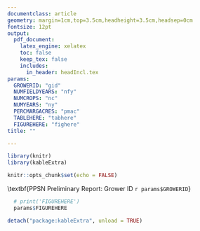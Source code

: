 ```yaml
---
documentclass: article
geometry: margin=1cm,top=3.5cm,headheight=3.5cm,headsep=0cm
fontsize: 12pt
output: 
  pdf_document: 
    latex_engine: xelatex
    toc: false
    keep_tex: false
    includes:
      in_header: headIncl.tex
params:
  GROWERID: "gid"
  NUMFIELDYEARS: "nfy" 
  NUMCROPS: "nc"
  NUMYEARS: "ny"
  PERCMARGACRES: "pmac"
  TABLEHERE: "tabhere"
  FIGUREHERE: "fighere"
title: ""

---
```


```r
library(knitr)
library(kableExtra)

knitr::opts_chunk$set(echo = FALSE)

```


<!-- Need to add a banner here, and possibly some logos. Some possible links that might help: -->
<!-- https://tex.stackexchange.com/questions/297240/adding-an-image-to-a-header-in-latex -->
<!-- https://bookdown.org/yihui/rmarkdown-cookbook/latex-logo.html -->
<!-- https://tex.stackexchange.com/questions/276358/text-on-background-image-footer-and-header/276453 -->
<!-- https://tex.stackexchange.com/questions/411212/set-header-background-and-text-color-using-fancyhdr -->

<!-- Eventual goals: -->
<!-- https://rfortherestofus.com/2021/11/multicolumn/ -->

<!-- Begin multiple columns. For columns of different widths, might need vwcol or flowfram: https://tex.stackexchange.com/questions/89721/different-column-widths-using-multicol -->

<!-- \begin{center} -->
<!--   \makebox[\textwidth]{\includegraphics[width=\paperwidth]{PPSNnewsletter_Jul4.pdf}} -->
<!-- \end{center} -->
<!-- \noindent -->
<!-- \includegraphics[width=\paperwidth]{./PPSNnewsletter_Jul4.pdf} -->
\includepdf[pages=-]{PPSNnewsletter_Aug24.pdf}
\pagebreak

\begin{tikzpicture}[remember picture,overlay]
<!-- Upper teal banner -->
 	\fill[ppsnTeal] (current page.north west) rectangle ([yshift=0cm] current page text area.north  -| current page.east);
<!-- Lower teal banner -->
 	\fill[ppsnTeal] (current page.south west) rectangle ([yshift=0.9cm] current page text area.south -| current page.east);
<!-- PPSN logo -->
 	\node[anchor=north west,rectangle,,yshift=-0.5cm,xshift=0.5cm] at (current page.north west){\includegraphics[height=2.3cm]{ppsnLogo.png}};
<!-- Upper text -->
 	\node[draw=black,minimum height = 2.3cm,minimum width=8cm,anchor=north east,font=\color{white}\LARGE\linespread{1}\selectfont, fill=ppsnBlue,rectangle,yshift=-0.5cm,xshift=-0.5cm,align=right] at (current page.north east){
  Grower Edition:\\ Summer 2023 Update
 	}
 	;
<!-- USask logo -->
 	\node[anchor=south west,rectangle,xshift=0.5cm,yshift=0.25cm] at (current page.south west){\includegraphics[height=1.05cm]{uSaskLogo.png}};
<!-- UCalgary logo -->
 	\node[anchor=south east,rectangle,xshift=-0.6cm,yshift=0.25cm] at (current page.south east){\includegraphics[height=1.1cm]{uCalgaryLogo.png}};
 \end{tikzpicture}
 
<!-- \fancyhead[R]{ -->
<!--   \begin{tcolorbox}[colback=ppsnBlue,halign=right,width=8cm] -->
<!--   \LARGE -->
<!--   \color{white} -->
<!--   Grower Edition:\\Summer 2023 Update -->
<!--   \end{tcolorbox} -->
<!-- } -->


\color{ppsnBlue}
\setstretch{0.9}	
\LARGE
\textbf{PPSN Preliminary Report: Grower ID `r params$GROWERID`}

\normalsize
\setstretch{1}
\color{black}

\begin{multicols}{2}

Thank you for your contribution to this project! This page has been prepared exclusively for you and has not been shared publicly.

You supplied the project with:
\begin{itemize}
  \item `r params$NUMFIELDYEARS` field years of data
  \item `r params$NUMCROPS` different crop types
  \item `r params$NUMYEARS` years of data
\end{itemize}


```r
cat("Quick facts about your data")
cat("\\begin{itemize}")
cat(paste0("\\item In 2022, ",params$PERCMARGACRES,"\\% of total acres were marginal (less than \\$0 profit/acre)."))
cat("\\end{itemize}")
```


\columnbreak

\vspace*{0.5cm}

\begin{centering}

\textbf{Average yield for each crop type (bushels/acre)}

```r

smallCols <- which(nchar(colnames(params$TABLEHERE))>9)
if(length(smallCols)==0) smallCols <- 0

params$TABLEHERE %>% 
  kable(format = 'latex') %>% 
  column_spec(column=smallCols,width='1.2cm')

```

\textbf{Do these numbers look accurate? Let us know}

\end{centering}


\end{multicols}

```r
  
  # print('FIGUREHERE')
  params$FIGUREHERE

```

\begin{tcolorbox}[colback=ppsnBlue,arc=0mm,halign=flush center,frame empty]
  \color{white}
  \large
  Thank you again for your support. We look forward to connecting with you when data collection resumes in the fall. Have a great harvest!
\end{tcolorbox}


```r
detach("package:kableExtra", unload = TRUE)
```
